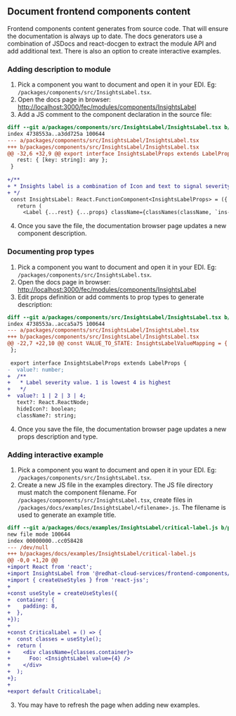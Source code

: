 
## Document frontend components content

Frontend components content generates from source code. That will ensure the documentation is always up to date. The docs generators use a combination of JSDocs and react-docgen to extract the module API and add additional text. There is also an option to create interactive examples.

### Adding description to module

1. Pick a component you want to document and open it in your EDI. Eg: `/packages/components/src/InsightsLabel.tsx`.
2. Open the docs page in browser: <a href="http://localhost:3000/fec/modules/components/InsightsLabel" target="_blank">http://localhost:3000/fec/modules/components/InsightsLabel</a>
3. Add a JS comment to the component declaration in the source file:

<Alert isInline className="pf-u-mt-md" variant="info" title="The code comment must be multiline!" />

```diff
diff --git a/packages/components/src/InsightsLabel/InsightsLabel.tsx b/packages/components/src/InsightsLabel/InsightsLabel.tsx
index 4738553a..a3dd725a 100644
--- a/packages/components/src/InsightsLabel/InsightsLabel.tsx
+++ b/packages/components/src/InsightsLabel/InsightsLabel.tsx
@@ -32,6 +32,9 @@ export interface InsightsLabelProps extends LabelProps {
   rest: { [key: string]: any };
 }
 
+/**
+ * Insights label is a combination of Icon and text to signal severity of a state of an entity.
+ */
 const InsightsLabel: React.FunctionComponent<InsightsLabelProps> = ({ value = 1, text, hideIcon, className, rest, ...props }) => {
   return (
     <Label {...rest} {...props} className={classNames(className, `ins-c-label-${value}`)} icon={!hideIcon && VALUE_TO_STATE[value].icon}>

```
4. Once you save the file, the documentation browser page updates a new component description.




### Documenting prop types

1. Pick a component you want to document and open it in your EDI. Eg: `/packages/components/src/InsightsLabel.tsx`.
2. Open the docs page in browser: <a href="http://localhost:3000/fec/modules/components/InsightsLabel" target="_blank">http://localhost:3000/fec/modules/components/InsightsLabel</a>
3. Edit props definition or add comments to prop types to generate description:

<Alert className="pf-u-mt-md" isInline variant="info" title="The code comment must be multiline!" />

```diff
diff --git a/packages/components/src/InsightsLabel/InsightsLabel.tsx b/packages/components/src/InsightsLabel/InsightsLabel.tsx
index 4738553a..acca5a75 100644
--- a/packages/components/src/InsightsLabel/InsightsLabel.tsx
+++ b/packages/components/src/InsightsLabel/InsightsLabel.tsx
@@ -22,7 +22,10 @@ const VALUE_TO_STATE: InsightsLabelValueMapping = {
 };
 
 export interface InsightsLabelProps extends LabelProps {
-  value?: number;
+  /**
+   * Label severity value. 1 is lowest 4 is highest
+   */
+  value?: 1 | 2 | 3 | 4;
   text?: React.ReactNode;
   hideIcon?: boolean;
   className?: string;

```
4. Once you save the file, the documentation browser page updates a new props description and type.

### Adding interactive example

1. Pick a component you want to document and open it in your EDI. Eg: `/packages/components/src/InsightsLabel.tsx`.
2. Create a new JS file in the examples directory. The JS file directory must match the component filename. For `/packages/components/src/InsightsLabel.tsx`, create files in `/packages/docs/examples/InsightsLabel/<filename>.js`. The filename is used to generate an example title.

<Alert className="pf-u-mt-md" isInline variant="info" title="We use JSS to style documentation components." />

```diff
diff --git a/packages/docs/examples/InsightsLabel/critical-label.js b/packages/docs/examples/InsightsLabel/critical-label.js
new file mode 100644
index 00000000..cc058428
--- /dev/null
+++ b/packages/docs/examples/InsightsLabel/critical-label.js
@@ -0,0 +1,20 @@
+import React from 'react';
+import InsightsLabel from '@redhat-cloud-services/frontend-components/InsightsLabel';
+import { createUseStyles } from 'react-jss';
+
+const useStyle = createUseStyles({
+  container: {
+    padding: 8,
+  },
+});
+
+const CriticalLabel = () => {
+  const classes = useStyle();
+  return (
+    <div className={classes.container}>
+      Foo: <InsightsLabel value={4} />
+    </div>
+  );
+};
+
+export default CriticalLabel;

```
3. You may have to refresh the page when adding new examples.
